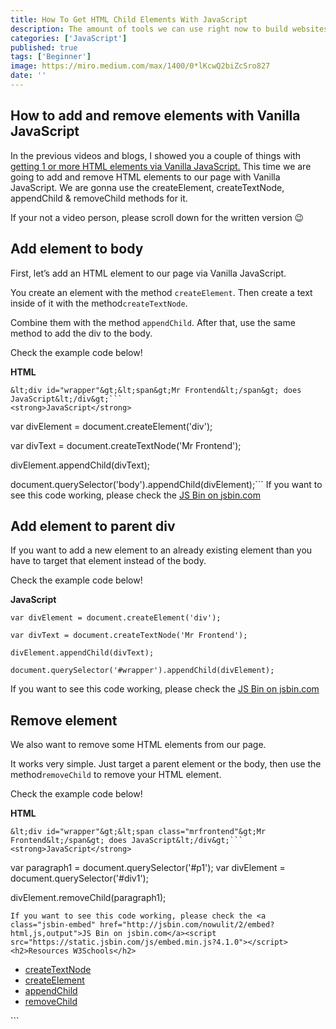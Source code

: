 ```yaml
---
title: How To Get HTML Child Elements With JavaScript
description: The amount of tools we can use right now to build websites is mindblowing
categories: ['JavaScript']
published: true
tags: ['Beginner']
image: https://miro.medium.com/max/1400/0*lKcwQ2biZcSro827
date: ''
---
```


## How to add and remove elements with Vanilla JavaScript

In the previous videos and blogs, I showed you a couple of things with <a href="https://blog.mrfrontend.org/2017/10/javascript-basics-select-one-or-multiple-html-elements/" target="_blank" rel="noopener">getting 1 or more HTML elements via Vanilla JavaScript.</a> This time we are going to add and remove HTML elements to our page with Vanilla JavaScript. We are gonna use the createElement, createTextNode, appendChild &amp; removeChild methods for it.

If your not a video person, please scroll down for the written version &#x1f609;

<Youtube url="https://youtu.be/ENTuadZmDJ8" />


<h2>Add element to body</h2>
First, let’s add an HTML element to our page via Vanilla JavaScript.

You create an element with the method <code>createElement</code>. Then create a text inside of it with the method<code>createTextNode</code>.

Combine them with the method <code>appendChild</code>. After that, use the same method to add the div to the body.

Check the example code below!

<strong>HTML</strong>
```
&lt;div id="wrapper"&gt;&lt;span&gt;Mr Frontend&lt;/span&gt; does JavaScript&lt;/div&gt;```
<strong>JavaScript</strong>
```
var divElement = document.createElement('div');

var divText = document.createTextNode('Mr Frontend');

divElement.appendChild(divText);

document.querySelector('body').appendChild(divElement);```
If you want to see this code working, please check the <a class="jsbin-embed" href="http://jsbin.com/busocuh/2/embed?html,js,output">JS Bin on jsbin.com</a><script src="https://static.jsbin.com/js/embed.min.js?4.1.0"></script>
<h2>Add element to parent div</h2>
If you want to add a new element to an already existing element than you have to target that element instead of the body.

Check the example code below!

<strong>JavaScript</strong>
```
var divElement = document.createElement('div');

var divText = document.createTextNode('Mr Frontend');

divElement.appendChild(divText);

document.querySelector('#wrapper').appendChild(divElement);
```
If you want to see this code working, please check the <a class="jsbin-embed" href="http://jsbin.com/vidoroc/2/embed?html,js,output">JS Bin on jsbin.com</a><script src="https://static.jsbin.com/js/embed.min.js?4.1.0"></script>
<h2>Remove element</h2>
We also want to remove some HTML elements from our page.

It works very simple. Just target a parent element or the body, then use the method<code>removeChild</code> to remove your HTML element.

Check the example code below!

<strong>HTML</strong>
```
&lt;div id="wrapper"&gt;&lt;span class="mrfrontend"&gt;Mr Frontend&lt;/span&gt; does JavaScript&lt;/div&gt;```
<strong>JavaScript</strong>
```
var paragraph1 = document.querySelector('#p1'); 
var divElement = document.querySelector('#div1'); 

divElement.removeChild(paragraph1);
```
If you want to see this code working, please check the <a class="jsbin-embed" href="http://jsbin.com/nowulit/2/embed?html,js,output">JS Bin on jsbin.com</a><script src="https://static.jsbin.com/js/embed.min.js?4.1.0"></script>
<h2>Resources W3Schools</h2>

```
<ul>
 	<li><a href="https://www.w3schools.com/jsref/met_document_createtextnode.asp">createTextNode</a></li>
 	<li><a href="https://www.w3schools.com/jsref/met_document_createelement.asp">createElement</a></li>
 	<li><a href="https://www.w3schools.com/jsref/met_node_appendchild.asp">appendChild</a></li>
 	<li><a href="https://www.w3schools.com/jsref/met_node_removechild.asp">removeChild</a></li>
</ul>
```